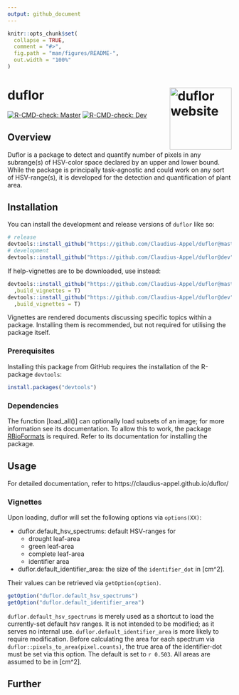 ```yaml
---
output: github_document
---
```


<!-- README.md is generated from README.Rmd. Please edit that file -->

```r
knitr::opts_chunk$set(
  collapse = TRUE,
  comment = "#>",
  fig.path = "man/figures/README-",
  out.width = "100%"
)
```

# duflor <a href="https://github.com/Claudius-Appel/duflor/"><img src="man/figures/logo.png" align="right" height="139" alt="duflor website" /></a>

<!-- badges: start -->
[![R-CMD-check: Master](https://github.com/Claudius-Appel/duflor/actions/workflows/R-CMD-check.yaml/badge.svg?branch=master)](https://github.com/Claudius-Appel/duflor/actions/workflows/R-CMD-check.yaml)
[![R-CMD-check: Dev](https://github.com/Claudius-Appel/duflor/actions/workflows/R-CMD-check.yaml/badge.svg?branch=dev)](https://github.com/Claudius-Appel/duflor/actions/workflows/R-CMD-check.yaml)
<!-- badges: end -->

## Overview

Duflor is a package to detect and quantify number of pixels in any subrange(s) of HSV-color space declared by an upper and lower bound. While the package is principally task-agnostic and could work on any sort of HSV-range(s), it is developed for the detection and quantification of plant area.


## Installation

You can install the development and release versions of `duflor` like so:

``` r
# release
devtools::install_github("https://github.com/Claudius-Appel/duflor@master")
# development
devtools::install_github("https://github.com/Claudius-Appel/duflor@dev")
```

If help-vignettes are to be downloaded, use instead:

``` r
devtools::install_github("https://github.com/Claudius-Appel/duflor@master"
  ,build_vignettes = T)
devtools::install_github("https://github.com/Claudius-Appel/duflor@dev"
  ,build_vignettes = T)
```

Vignettes are rendered documents discussing specific topics within a package. Installing them is recommended, but not required for utilising the package itself.

### Prerequisites

Installing this package from GitHub requires the installation of the R-package `devtools`:

``` r 
install.packages("devtools")
```

### Dependencies

The function [load_all()] can optionally load subsets of an image; for more information see its documentation.
To allow this to work, the package [RBioFormats](https://github.com/aoles/RBioFormats) is required. Refer to its documentation for installing the package.

## Usage

For detailed documentation, refer to https://claudius-appel.github.io/duflor/


### Vignettes


Upon loading, duflor will set the following options via `options(XX)`: 

- duflor.default_hsv_spectrums: default HSV-ranges for
    - drought leaf-area
    - green leaf-area
    - complete leaf-area
    - identifier area
- duflor.default_identifier_area: the size of the `identifier_dot` in [cm^2].

Their values can be retrieved via `getOption(option)`.
``` r
getOption("duflor.default_hsv_spectrums")
getOption("duflor.default_identifier_area")
```

`duflor.default_hsv_spectrums` is merely used as a shortcut to load the currently-set default hsv ranges. It is not intended to be modified; as it serves no internal use.
`duflor.default_identifier_area` is more likely to require modification. Before calculating the area for each spectrum via  `duflor::pixels_to_area(pixel.counts)`, the true area of the identifier-dot must be set via this option. The default is set to `r 0.503`. All areas are assumed to be in [cm^2].


## Further 
